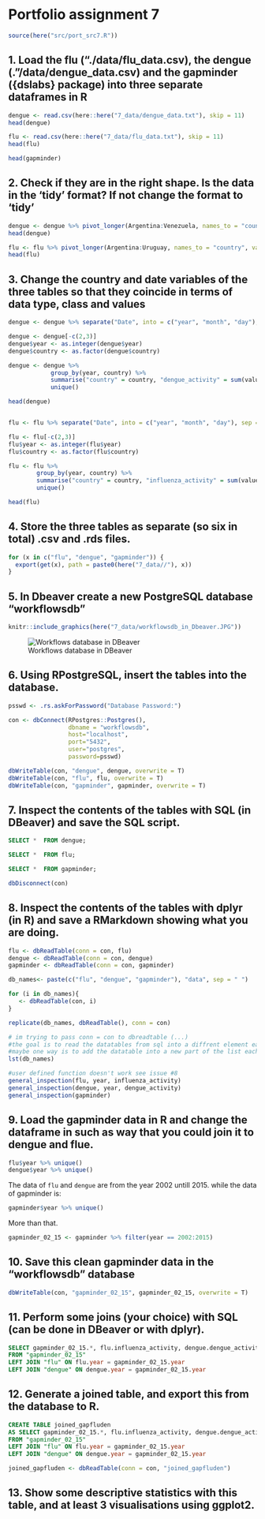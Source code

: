 # Portfolio assignment 7

```r
source(here("src/port_src7.R"))
```

## 1. Load the flu (“./data/flu_data.csv), the dengue (.”/data/dengue_data.csv) and the gapminder ({dslabs} package) into three separate dataframes in R

```r
dengue <- read.csv(here::here("7_data/dengue_data.txt"), skip = 11) 
head(dengue)

flu <- read.csv(here::here("7_data/flu_data.txt"), skip = 11)
head(flu)

head(gapminder)
```

## 2. Check if they are in the right shape. Is the data in the ‘tidy’ format? If not change the format to ‘tidy’

```r
dengue <- dengue %>% pivot_longer(Argentina:Venezuela, names_to = "country", values_to = "value")
head(dengue)

flu <- flu %>% pivot_longer(Argentina:Uruguay, names_to = "country", values_to = "value")
head(flu)

```


## 3. Change the country and date variables of the three tables so that they coincide in terms of data type, class and values

```r
dengue <- dengue %>% separate("Date", into = c("year", "month", "day"), sep = "-") 

dengue <- dengue[-c(2,3)] 
dengue$year <- as.integer(dengue$year)
dengue$country <- as.factor(dengue$country)

dengue <- dengue %>% 
            group_by(year, country) %>% 
            summarise("country" = country, "dengue_activity" = sum(value, na.rm = T)) %>%
            unique()

head(dengue)


flu <- flu %>% separate("Date", into = c("year", "month", "day"), sep = "-") 

flu <- flu[-c(2,3)] 
flu$year <- as.integer(flu$year)
flu$country <- as.factor(flu$country)

flu <- flu %>% 
        group_by(year, country) %>% 
        summarise("country" = country, "influenza_activity" = sum(value, na.rm = T)) %>%
        unique()

head(flu)
```

## 4. Store the three tables as separate (so six in total) .csv and .rds files.

```r
for (x in c("flu", "dengue", "gapminder")) {
  export(get(x), path = paste0(here("7_data//"), x))
}

```


## 5. In Dbeaver create a new PostgreSQL database “workflowsdb”

```r
knitr::include_graphics(here("7_data/workflowsdb_in_Dbeaver.JPG"))
```

![Workflows database in DBeaver](/)

## 6. Using RPostgreSQL, insert the tables into the database.

```r
psswd <- .rs.askForPassword("Database Password:")

con <- dbConnect(RPostgres::Postgres(), 
                 dbname = "workflowsdb", 
                 host="localhost", 
                 port="5432", 
                 user="postgres", 
                 password=psswd)

dbWriteTable(con, "dengue", dengue, overwrite = T)
dbWriteTable(con, "flu", flu, overwrite = T)
dbWriteTable(con, "gapminder", gapminder, overwrite = T)

```


## 7. Inspect the contents of the tables with SQL (in DBeaver) and save the SQL script.

```sql
SELECT *  FROM dengue;
```
```sql
SELECT *  FROM flu;
```

```sql
SELECT *  FROM gapminder;
```


```r
dbDisconnect(con)
```

## 8. Inspect the contents of the tables with dplyr (in R) and save a RMarkdown showing what you are doing.

```r
flu <- dbReadTable(conn = con, flu)
dengue <- dbReadTable(conn = con, dengue)
gapminder <- dbReadTable(conn = con, gapminder)
```


```r
db_names<- paste(c("flu", "dengue", "gapminder"), "data", sep = " ")

for (i in db_names){
   <- dbReadTable(con, i) 
}

replicate(db_names, dbReadTable(), conn = con)

# im trying to pass conn = con to dbreadtable (...)
#the goal is to read the datatables from sql into a diffrent element each itteration
#maybe one way is to add the datatable into a new part of the list each itteration
lst(db_names)
```
```r
#user defined function doesn't work see issue #8
general_inspection(flu, year, influenza_activity)
general_inspection(dengue, year, dengue_activity)
general_inspection(gapminder)
```


## 9. Load the gapminder data in R and change the dataframe in such as way that you could join it to dengue and flue.

```r
flu$year %>% unique()
dengue$year %>% unique()
```
The data of `flu` and `dengue` are from the year 2002 untill 2015. while the data of gapminder is:

```r
gapminder$year %>% unique()
```
More than that.

```r
gapminder_02_15 <- gapminder %>% filter(year == 2002:2015)
```

## 10. Save this clean gapminder data in the “workflowsdb” database

```r
dbWriteTable(con, "gapminder_02_15", gapminder_02_15, overwrite = T)
```


## 11. Perform some joins (your choice) with SQL (can be done in DBeaver or with dplyr).

```sql
SELECT gapminder_02_15.*, flu.influenza_activity, dengue.dengue_activity 
FROM "gapminder_02_15"
LEFT JOIN "flu" ON flu.year = gapminder_02_15.year
LEFT JOIN "dengue" ON dengue.year = gapminder_02_15.year
```

## 12. Generate a joined table, and export this from the database to R.

```sql
CREATE TABLE joined_gapfluden 
AS SELECT gapminder_02_15.*, flu.influenza_activity, dengue.dengue_activity 
FROM "gapminder_02_15"
LEFT JOIN "flu" ON flu.year = gapminder_02_15.year
LEFT JOIN "dengue" ON dengue.year = gapminder_02_15.year
```


```r
joined_gapfluden <- dbReadTable(conn = con, "joined_gapfluden")
```

## 13. Show some descriptive statistics with this table, and at least 3 visualisations using ggplot2.

```r

```


